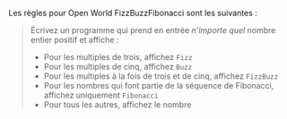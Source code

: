 Les règles pour Open World FizzBuzzFibonacci sont les suivantes :

> Écrivez un programme qui prend en entrée _n'importe quel_ nombre entier positif et affiche :
> - Pour les multiples de trois, affichez `Fizz`
> - Pour les multiples de cinq, affichez `Buzz`
> - Pour les multiples à la fois de trois et de cinq, affichez `FizzBuzz`
> - Pour les nombres qui font partie de la séquence de Fibonacci, affichez uniquement `Fibonacci`
> - Pour tous les autres, affichez le nombre
